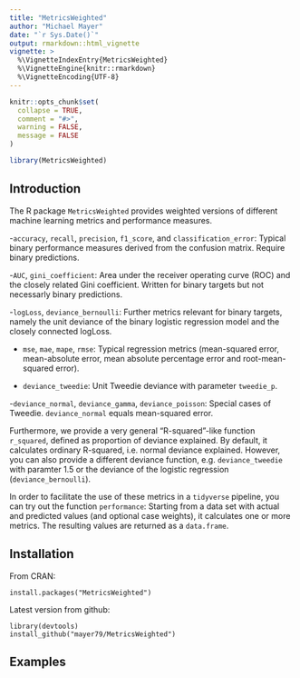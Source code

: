 ```yaml
---
title: "MetricsWeighted"
author: "Michael Mayer"
date: "`r Sys.Date()`"
output: rmarkdown::html_vignette
vignette: >
  %\VignetteIndexEntry{MetricsWeighted}
  %\VignetteEngine{knitr::rmarkdown}
  %\VignetteEncoding{UTF-8}
---
```


```r
knitr::opts_chunk$set(
  collapse = TRUE,
  comment = "#>",
  warning = FALSE,
  message = FALSE
)
```

```r
library(MetricsWeighted)
```

## Introduction

The R package `MetricsWeighted` provides weighted versions of different machine learning metrics and performance measures.

-`accuracy`, `recall`, `precision`, `f1_score`, and `classification_error`: Typical binary performance measures derived from the confusion matrix. Require binary predictions.

-`AUC`, `gini_coefficient`: Area under the receiver operating curve (ROC) and the closely related Gini coefficient. Written for binary targets but not necessarly binary predictions.

-`logLoss`, `deviance_bernoulli`: Further metrics relevant for binary targets, namely the unit deviance of the binary logistic regression model and the closely connected logLoss.

- `mse`, `mae`, `mape`, `rmse`: Typical regression metrics (mean-squared error, mean-absolute error, mean absolute percentage error and root-mean-squared error).

- `deviance_tweedie`: Unit Tweedie deviance with parameter `tweedie_p`.

-`deviance_normal`,  `deviance_gamma`, `deviance_poisson`: Special cases of Tweedie. `deviance_normal` equals mean-squared error.

Furthermore, we provide a very general "R-squared"-like function `r_squared`, defined as proportion of deviance explained. By default, it calculates ordinary R-squared, i.e. normal deviance explained. However, you can also provide a different deviance function, e.g. `deviance_tweedie` with paramter 1.5 or the deviance of the logistic regression (`deviance_bernoulli`). 

In order to facilitate the use of these metrics in a `tidyverse` pipeline, you can try out the function `performance`: Starting from a data set with actual and predicted values (and optional case weights), it calculates one or more metrics. The resulting values are returned as a `data.frame`.

## Installation

From CRAN:
```
install.packages("MetricsWeighted")
```

Latest version from github:
```
library(devtools)
install_github("mayer79/MetricsWeighted")
```

## Examples
